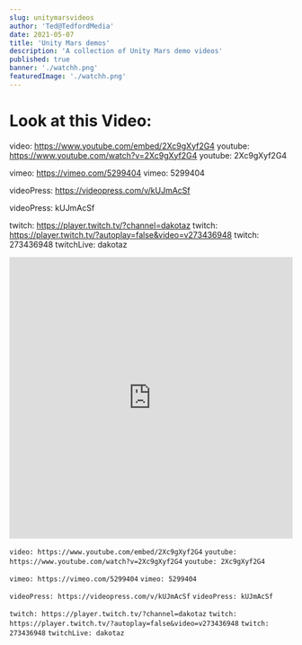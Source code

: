 ```yaml
---
slug: unitymarsvideos
author: 'Ted@TedfordMedia'
date: 2021-05-07
title: 'Unity Mars demos'
description: 'A collection of Unity Mars demo videos'
published: true
banner: './watchh.png'
featuredImage: './watchh.png' 
---
```



# Look at this Video:

video: https://www.youtube.com/embed/2Xc9gXyf2G4 youtube: https://www.youtube.com/watch?v=2Xc9gXyf2G4 youtube: 2Xc9gXyf2G4

vimeo: https://vimeo.com/5299404 vimeo: 5299404

videoPress: https://videopress.com/v/kUJmAcSf 

videoPress: kUJmAcSf

twitch: https://player.twitch.tv/?channel=dakotaz twitch: https://player.twitch.tv/?autoplay=false&video=v273436948 twitch: 273436948 twitchLive: dakotaz

<iframe width="100%" height="500px" src="https://www.youtube.com/embed/Id64silK_7M" frameborder="0" allow="accelerometer; autoplay; encrypted-media; gyroscope; picture-in-picture" allowfullscreen></iframe>

<CodePen codePenId="PNaGbb" />
<YouTube youTubeId="-PWOMJwH_3g" />


`video: https://www.youtube.com/embed/2Xc9gXyf2G4`
`youtube: https://www.youtube.com/watch?v=2Xc9gXyf2G4`
`youtube: 2Xc9gXyf2G4`

`vimeo: https://vimeo.com/5299404`
`vimeo: 5299404`

`videoPress: https://videopress.com/v/kUJmAcSf`
`videoPress: kUJmAcSf`

`twitch: https://player.twitch.tv/?channel=dakotaz`
`twitch: https://player.twitch.tv/?autoplay=false&video=v273436948`
`twitch: 273436948`
`twitchLive: dakotaz`